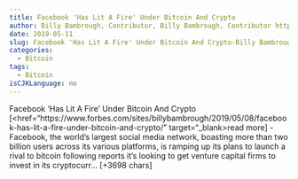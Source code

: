 ```yaml
---
title: Facebook 'Has Lit A Fire' Under Bitcoin And Crypto 
author: Billy Bambrough, Contributor, Billy Bambrough, Contributor https://www.forbes.com/sites/billybambrough/
date: 2019-05-11
slug: Facebook 'Has Lit A Fire' Under Bitcoin And Crypto-Billy Bambrough, Contributor, Billy Bambrough, Contributor https://www.forbes.com/sites/billybambrough/
categories: 
  - Bitcoin
tags: 
  - Bitcoin
isCJKLanguage: no 
---
```



Facebook 'Has Lit A Fire' Under Bitcoin And Crypto [<href="https://www.forbes.com/sites/billybambrough/2019/05/08/facebook-has-lit-a-fire-under-bitcoin-and-crypto/" target="_blank>read more</a>] 
- Facebook, the world's largest social media network, boasting more than two billion users across its various platforms, is ramping up its plans to launch a rival to bitcoin following reports it's looking to get venture capital firms to invest in its cryptocurr… [+3698 chars] 
